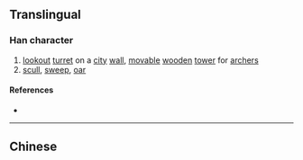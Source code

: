 {{character info/new}}
{{also|櫓}}
==Translingual==

===Han character===
{{Han char|rn=75|rad=木|as=11|sn=15|four=|canj=DYWI|ids=⿰木鹵}}

# [[lookout]] [[turret]] on a [[city]] [[wall]], [[movable]] [[wooden]] [[tower]] for [[archer]]s
# [[scull]], [[sweep]], [[oar]]

====References====
* {{Han ref|kx=0549.270|dkj=15426|dj=0937.210|hdz=21278.100|uh=6A10|ud=27152}}

----

==Chinese==
{{zh-see|櫓|v}}